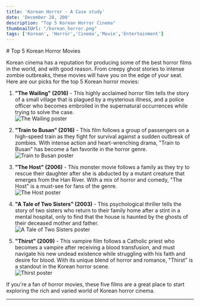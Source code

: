 ```yaml
---
title: 'Korean Horror - A Case study'
date: 'December 28, 200'
description: "Top 5 Korean Horror Cinema"
thumbnailUrl: "/korean_horror.png"
tags: ['Korean', 'Horror','Cinema','Movie','Entertainment']
---
```

<div class='centered-list'>
# Top 5 Korean Horror Movies

Korean cinema has a reputation for producing some of the best horror films in the world, and with good reason. From creepy ghost stories to intense zombie outbreaks, these movies will have you on the edge of your seat. Here are our picks for the top 5 Korean horror movies:

1. **"The Wailing" (2016)** - This highly acclaimed horror film tells the story of a small village that is plagued by a mysterious illness, and a police officer who becomes embroiled in the supernatural occurrences while trying to solve the case.   
![The Wailing poster](https://encrypted-tbn0.gstatic.com/images?q=tbn:ANd9GcSrYMrAmbQzyvHHZYOUJsO9UCvZYlsDQwE8iw&usqp=CAU)

2. **"Train to Busan" (2016)** - This film follows a group of passengers on a high-speed train as they fight for survival against a sudden outbreak of zombies. With intense action and heart-wrenching drama, "Train to Busan" has become a fan favorite in the horror genre.  
![Train to Busan poster](https://encrypted-tbn0.gstatic.com/images?q=tbn:ANd9GcSk0mnJ8lDyouJcczmQY_mkBduLuEqR1D2oKQ&usqp=CAU)

3. **"The Host" (2006)** - This monster movie follows a family as they try to rescue their daughter after she is abducted by a mutant creature that emerges from the Han River. With a mix of horror and comedy, "The Host" is a must-see for fans of the genre.   
![The Host poster](https://encrypted-tbn0.gstatic.com/images?q=tbn:ANd9GcQUiMN3UJG2y4bsTRUnBWf82wH3jvg8lN0EhA&usqp=CAU)

4. **"A Tale of Two Sisters" (2003)** - This psychological thriller tells the story of two sisters who return to their family home after a stint in a mental hospital, only to find that the house is haunted by the ghosts of their deceased mother and father.   
![A Tale of Two Sisters poster](https://encrypted-tbn0.gstatic.com/images?q=tbn:ANd9GcTprhUlbLFf5Pd0lJjSu3_tYqAZEv5MuF58Qg&usqp=CAU)

5. **"Thirst" (2009)** - This vampire film follows a Catholic priest who becomes a vampire after receiving a blood transfusion, and must navigate his new undead existence while struggling with his faith and desire for blood. With its unique blend of horror and romance, "Thirst" is a standout in the Korean horror scene.   
![Thirst poster](https://upload.wikimedia.org/wikipedia/en/b/b1/Thirstposter.jpg)
</div>
If you're a fan of horror movies, these five films are a great place to start exploring the rich and varied world of Korean horror cinema.

---
